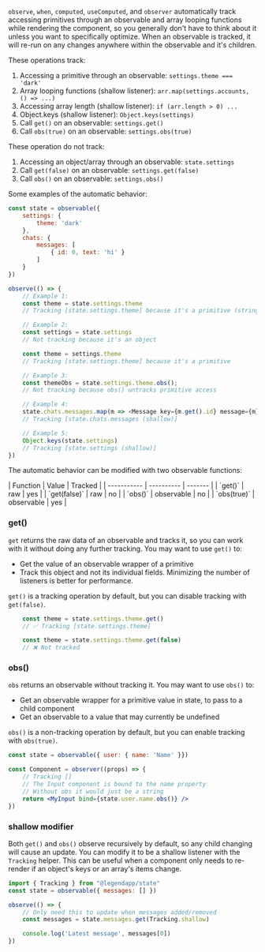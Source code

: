 `observe`, `when`, `computed`, `useComputed`, and `observer` automatically track accessing primitives through an observable and array looping functions while rendering the component, so you generally don't have to think about it unless you want to specifically optimize. When an observable is tracked, it will re-run on any changes anywhere within the observable and it's children.

These operations track:
1. Accessing a primitive through an observable: `settings.theme === 'dark'`
2. Array looping functions (shallow listener): `arr.map(settings.accounts, () => ...)`
3. Accessing array length (shallow listener): `if (arr.length > 0) ...`
4. Object.keys (shallow listener): `Object.keys(settings)`
5. Call `get()` on an observable: `settings.get()`
6. Call `obs(true)` on an observable: `settings.obs(true)`

These operation do not track:
1. Accessing an object/array through an observable: `state.settings`
2. Call `get(false)` on an observable: `settings.get(false)`
3. Call `obs()` on an observable: `settings.obs()`

Some examples of the automatic behavior:

```js
const state = observable({
    settings: {
        theme: 'dark'
    },
    chats: {
        messages: [
            { id: 0, text: 'hi' }
        ]
    }
})

observe(() => {
    // Example 1:
    const theme = state.settings.theme
    // Tracking [state.settings.theme] because it's a primitive (string)

    // Example 2:
    const settings = state.settings
    // Not tracking because it's an object

    const theme = settings.theme
    // Tracking [state.settings.theme] because it's a primitive

    // Example 3:
    const themeObs = state.settings.theme.obs();
    // Not tracking because obs() untracks primitive access

    // Example 4:
    state.chats.messages.map(m => <Message key={m.get().id} message={m} />)
    // Tracking [state.chats.messages (shallow)]

    // Example 5:
    Object.keys(state.settings)
    // Tracking [state.settings (shallow)]
})
```

The automatic behavior can be modified with two observable functions:

<div style={{ maxWidth: 300 }}>
| Function     | Value      | Tracked |
| -----------  | ---------- | ------- |
| `get()`      | raw        | yes     |
| `get(false)` | raw        | no      |
| `obs()`      | observable | no      |
| `obs(true)`  | observable | yes     |
</div>

### get()

`get` returns the raw data of an observable and tracks it, so you can work with it without doing any further tracking. You may want to use `get()` to:

- Get the value of an observable wrapper of a primitive
- Track this object and not its individual fields. Minimizing the number of listeners is better for performance.

`get()` is a tracking operation by default, but you can disable tracking with `get(false)`.


```js
    const theme = state.settings.theme.get()
    // ✅ Tracking [state.settings.theme]

    const theme = state.settings.theme.get(false)
    // ❌ Not tracked
```

### obs()

`obs` returns an observable without tracking it. You may want to use `obs()` to:

- Get an observable wrapper for a primitive value in state, to pass to a child component
- Get an observable to a value that may currently be undefined

`obs()` is a non-tracking operation by default, but you can enable tracking with `obs(true)`.

```jsx
const state = observable({ user: { name: 'Name' }})

const Component = observer((props) => {
    // Tracking []
    // The Input component is bound to the name property
    // Without obs it would just be a string
    return <MyInput bind={state.user.name.obs()} />
})
```

### shallow modifier

Both `get()` and `obs()` observe recursively by default, so any child changing will cause an update. You can modify it to be a shallow listener with the `Tracking` helper. This can be useful when a component only needs to re-render if an object's keys or an array's items change.

```jsx
import { Tracking } from "@legendapp/state"
const state = observable({ messages: [] })

observe(() => {
    // Only need this to update when messages added/removed
    const messages = state.messages.get(Tracking.shallow)

    console.log('Latest message', messages[0])
})
```
